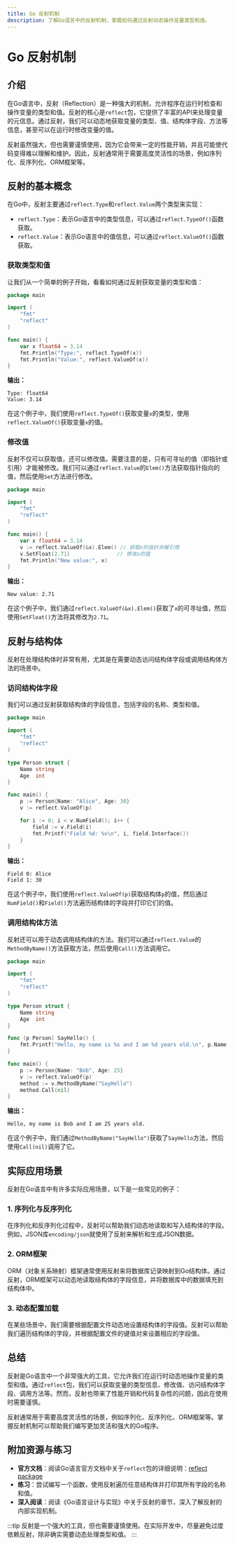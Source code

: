 ```yaml
---
title: Go 反射机制
description: 了解Go语言中的反射机制，掌握如何通过反射动态操作变量类型和值。
---
```


# Go 反射机制

## 介绍

在Go语言中，反射（Reflection）是一种强大的机制，允许程序在运行时检查和操作变量的类型和值。反射的核心是`reflect`包，它提供了丰富的API来处理变量的元信息。通过反射，我们可以动态地获取变量的类型、值、结构体字段、方法等信息，甚至可以在运行时修改变量的值。

反射虽然强大，但也需要谨慎使用，因为它会带来一定的性能开销，并且可能使代码变得难以理解和维护。因此，反射通常用于需要高度灵活性的场景，例如序列化、反序列化、ORM框架等。

## 反射的基本概念

在Go中，反射主要通过`reflect.Type`和`reflect.Value`两个类型来实现：

- `reflect.Type`：表示Go语言中的类型信息，可以通过`reflect.TypeOf()`函数获取。
- `reflect.Value`：表示Go语言中的值信息，可以通过`reflect.ValueOf()`函数获取。

### 获取类型和值

让我们从一个简单的例子开始，看看如何通过反射获取变量的类型和值：

```go
package main

import (
    "fmt"
    "reflect"
)

func main() {
    var x float64 = 3.14
    fmt.Println("Type:", reflect.TypeOf(x))
    fmt.Println("Value:", reflect.ValueOf(x))
}
```

**输出：**
```
Type: float64
Value: 3.14
```

在这个例子中，我们使用`reflect.TypeOf()`获取变量`x`的类型，使用`reflect.ValueOf()`获取变量`x`的值。

### 修改值

反射不仅可以获取值，还可以修改值。需要注意的是，只有可寻址的值（即指针或引用）才能被修改。我们可以通过`reflect.Value`的`Elem()`方法获取指针指向的值，然后使用`Set`方法进行修改。

```go
package main

import (
    "fmt"
    "reflect"
)

func main() {
    var x float64 = 3.14
    v := reflect.ValueOf(&x).Elem() // 获取x的指针并解引用
    v.SetFloat(2.71)               // 修改x的值
    fmt.Println("New value:", x)
}
```

**输出：**
```
New value: 2.71
```

在这个例子中，我们通过`reflect.ValueOf(&x).Elem()`获取了`x`的可寻址值，然后使用`SetFloat()`方法将其修改为`2.71`。

## 反射与结构体

反射在处理结构体时非常有用，尤其是在需要动态访问结构体字段或调用结构体方法的场景中。

### 访问结构体字段

我们可以通过反射获取结构体的字段信息，包括字段的名称、类型和值。

```go
package main

import (
    "fmt"
    "reflect"
)

type Person struct {
    Name string
    Age  int
}

func main() {
    p := Person{Name: "Alice", Age: 30}
    v := reflect.ValueOf(p)

    for i := 0; i < v.NumField(); i++ {
        field := v.Field(i)
        fmt.Printf("Field %d: %v\n", i, field.Interface())
    }
}
```

**输出：**
```
Field 0: Alice
Field 1: 30
```

在这个例子中，我们使用`reflect.ValueOf(p)`获取结构体`p`的值，然后通过`NumField()`和`Field()`方法遍历结构体的字段并打印它们的值。

### 调用结构体方法

反射还可以用于动态调用结构体的方法。我们可以通过`reflect.Value`的`MethodByName()`方法获取方法，然后使用`Call()`方法调用它。

```go
package main

import (
    "fmt"
    "reflect"
)

type Person struct {
    Name string
    Age  int
}

func (p Person) SayHello() {
    fmt.Printf("Hello, my name is %s and I am %d years old.\n", p.Name, p.Age)
}

func main() {
    p := Person{Name: "Bob", Age: 25}
    v := reflect.ValueOf(p)
    method := v.MethodByName("SayHello")
    method.Call(nil)
}
```

**输出：**
```
Hello, my name is Bob and I am 25 years old.
```

在这个例子中，我们通过`MethodByName("SayHello")`获取了`SayHello`方法，然后使用`Call(nil)`调用了它。

## 实际应用场景

反射在Go语言中有许多实际应用场景，以下是一些常见的例子：

### 1. 序列化与反序列化

在序列化和反序列化过程中，反射可以帮助我们动态地读取和写入结构体的字段。例如，JSON库`encoding/json`就使用了反射来解析和生成JSON数据。

### 2. ORM框架

ORM（对象关系映射）框架通常使用反射来将数据库记录映射到Go结构体。通过反射，ORM框架可以动态地读取结构体的字段信息，并将数据库中的数据填充到结构体中。

### 3. 动态配置加载

在某些场景中，我们需要根据配置文件动态地设置结构体的字段值。反射可以帮助我们遍历结构体的字段，并根据配置文件的键值对来设置相应的字段值。

## 总结

反射是Go语言中一个非常强大的工具，它允许我们在运行时动态地操作变量的类型和值。通过`reflect`包，我们可以获取变量的类型信息、修改值、访问结构体字段、调用方法等。然而，反射也带来了性能开销和代码复杂性的问题，因此在使用时需要谨慎。

反射通常用于需要高度灵活性的场景，例如序列化、反序列化、ORM框架等。掌握反射机制可以帮助我们编写更加灵活和强大的Go程序。

## 附加资源与练习

- **官方文档**：阅读Go语言官方文档中关于`reflect`包的详细说明：[reflect package](https://pkg.go.dev/reflect)
- **练习**：尝试编写一个函数，使用反射遍历任意结构体并打印其所有字段的名称和值。
- **深入阅读**：阅读《Go语言设计与实现》中关于反射的章节，深入了解反射的内部实现机制。

:::tip
反射是一个强大的工具，但也需要谨慎使用。在实际开发中，尽量避免过度依赖反射，除非确实需要动态处理类型和值。
:::